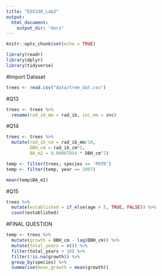 ```yaml
---
title: "ESS330_Lab2"
output:
  html_document:
    output_dir: "docs"
---
```


```r
knitr::opts_chunk$set(echo = TRUE)
```

```r
library(readr)
library(dplyr)
library(tidyverse)
```

#Import Dataset
```r
trees <- read.csv("data/tree_dat.csv")
```

#Q13
```r
trees <- trees %>%
  rename(rad_ib_mm = rad_ib, inc_mm = inc)
```

#Q14
```r
trees <- trees %>%
  mutate(rad_ib_cm = rad_ib_mm/10,
         DBH_cm = rad_ib_cm*2,
         BA_m2 = 0.00007854 * DBH_cm^2)

temp <- filter(trees, species == 'POTR')
temp <- filter(temp, year == 2007)

mean(temp$BA_m2)
```

#Q15
```r
trees %>%
  mutate(established = if_else(age > 5, TRUE, FALSE)) %>%
  count(established)
```

#FINAL QUESTION
```r
temp <- trees %>%
  mutate(growth = DBH_cm - lag(DBH_cm)) %>%
  mutate(total_years = n()) %>%
  filter(total_years > 10) %>%
  filter(!is.na(growth)) %>%
  group_by(species) %>%
  summarise(mean_growth = mean(growth))
```



